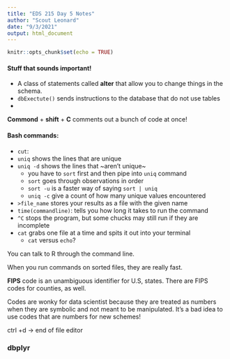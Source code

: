 ```yaml
---
title: "EDS 215 Day 5 Notes"
author: "Scout Leonard"
date: "9/3/2021"
output: html_document
---
```


```r
knitr::opts_chunk$set(echo = TRUE)
```

#### Stuff that sounds important! 

- A class of statements called **alter** that allow you to change things in the schema. 
- `dbExectute()` sends instructions to the database that do not use tables 
-

**Commond** + **shift** + **C** comments out a bunch of code at once! 

#### Bash commands: 

- `cut`: 
- `uniq` shows the lines that are unique
- `uniq -d` shows the lines that ~aren't unique~ 
  - you have to `sort` first and then pipe into `uniq` command 
  - `sort` goes through observations in order 
  - `sort -u` is a faster way of saying `sort | uniq` 
  - `uniq -c` give a count of how many unique values encountered 
- `>file_name` stores your results as a file with the given name
- `time(commandline)`: tells you how long it takes to run the command 
- `^C` stops the program, but some chucks may still run if they are incomplete
- `cat` grabs one file at a time and spits it out into your terminal
  - `cat` versus `echo`? 

You can talk to R  through the command line.

When you run commands on sorted files, they are really fast. 


**FIPS** code is an unambiguous identifier for U.S, states. There are FIPS codes for counties, as well. 

Codes are wonky for data scientist because they are treated as numbers when they are symbolic and not meant to be manipulated. It's a bad idea to use codes that are numbers for new schemes!

ctrl +d -> end of file editor 

### dbplyr





